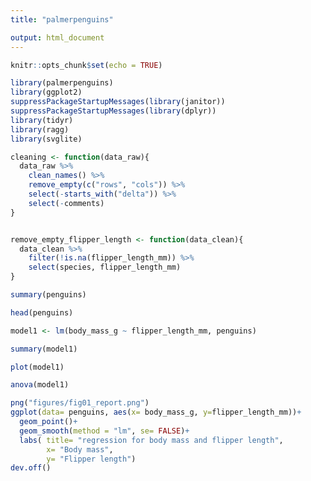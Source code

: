 ```yaml
---
title: "palmerpenguins"

output: html_document
---
```


```r
knitr::opts_chunk$set(echo = TRUE)
```

```R
library(palmerpenguins)
library(ggplot2)
suppressPackageStartupMessages(library(janitor))
suppressPackageStartupMessages(library(dplyr))
library(tidyr)
library(ragg)
library(svglite)
```

```R
cleaning <- function(data_raw){
  data_raw %>%
    clean_names() %>%
    remove_empty(c("rows", "cols")) %>%
    select(-starts_with("delta")) %>%
    select(-comments)
}


remove_empty_flipper_length <- function(data_clean){
  data_clean %>%
    filter(!is.na(flipper_length_mm)) %>%
    select(species, flipper_length_mm)
}

```


```R
summary(penguins)

```
```R
head(penguins)

```
```R

model1 <- lm(body_mass_g ~ flipper_length_mm, penguins)

```

```R

summary(model1)

```
```R
plot(model1)

```
```R

anova(model1)

```
```R

png("figures/fig01_report.png")
ggplot(data= penguins, aes(x= body_mass_g, y=flipper_length_mm))+
  geom_point()+
  geom_smooth(method = "lm", se= FALSE)+ 
  labs( title= "regression for body mass and flipper length",
        x= "Body mass",
        y= "Flipper length")
dev.off()

```
